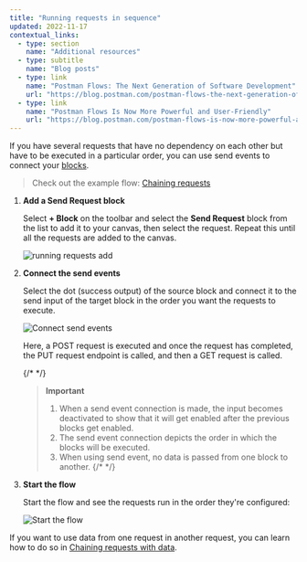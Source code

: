 ```yaml
---
title: "Running requests in sequence"
updated: 2022-11-17
contextual_links:
  - type: section
    name: "Additional resources"
  - type: subtitle
    name: "Blog posts"
  - type: link
    name: "Postman Flows: The Next Generation of Software Development"
    url: "https://blog.postman.com/postman-flows-the-next-generation-of-software-development/"
  - type: link
    name: "Postman Flows Is Now More Powerful and User-Friendly"
    url: "https://blog.postman.com/postman-flows-is-now-more-powerful-and-user-friendly/"
---
```


If you have several requests that have no dependency on each other but have to be executed in a particular order, you can use send events to connect your [blocks](/docs/postman-flows/core-concepts/blocks/).

> Check out the example flow: [Chaining requests](https://www.postman.com/postman/workspace/flows-snippets/flow/6267f9315d367a64e7ba06e5)

1. **Add a Send Request block**

   Select **+ Block** on the toolbar and select the **Send Request** block from the list to add it to your canvas, then select the request. Repeat this until all the requests are added to the canvas.

   ![running requests add](https://assets.postman.com/postman-labs-docs/running-requests/updated-running-add-requests.gif)

1. **Connect the send events**

   Select the dot (success output) of the source block and connect it to the send input of the target block in the order you want the requests to execute.

   ![Connect send events](https://assets.postman.com/postman-labs-docs/running-requests/updated-running-connect-send-events.gif)

   Here, a POST request is executed and once the request has completed, the PUT request endpoint is called, and then a GET request is called.

   {/* <!-- vale Postman.ComplexWords = NO --> */}
   > **Important**
   >
   > 1. When a send event connection is made, the input becomes deactivated to show that it will get enabled after the previous blocks get enabled.
   > 2. The send event connection depicts the order in which the blocks will be executed.
   > 3. When using send event, no data is passed from one block to another.
    {/* <!-- vale Postman.ComplexWords = YES --> */}

1. **Start the flow**

   Start the flow and see the requests run in the order they're configured:

   ![Start the flow](https://assets.postman.com/postman-labs-docs/running-requests/updated-running-run-with-send-events.gif)

If you want to use data from one request in another request, you can learn how to do so in [Chaining requests with data](/docs/postman-flows/flows-intro/chaining-requests-with-data/).
